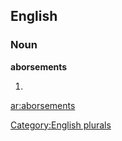 ==English==

===Noun===
'''aborsements'''

# {{plural of|[[aborsement]]}}

[[Category:English plurals]]

[[ar:aborsements]]